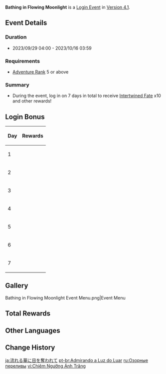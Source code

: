 {{Event
|name              = Bathing in Flowing Moonlight
|image             = Bathing in Flowing Moonlight.png
|type              = In-Game
|group             = Login
|time_known        = yes
|time_start        = 2023-09-29 04:00:00
|time_end          = 2023-10-16 03:59:59
|link              = https://www.hoyolab.com/article/21872779
}}
'''Bathing in Flowing Moonlight''' is a [[Login Event]] in [[Version 4.1]].

==Event Details==
===Duration===
* 2023/09/29 04:00 - 2023/10/16 03:59

===Requirements===
* [[Adventure Rank]] 5 or above

===Summary===
* During the event, log in on 7 days in total to receive [[Intertwined Fate]] x10 and other rewards!

==Login Bonus==
{| class="wikitable tdc1 tdl2"
!Day
!Rewards
|-
|1
|{{Card|Intertwined Fate|1}}
|-
|2
|{{Card|Mora|80,000}}
|-
|3
|{{Card|Intertwined Fate|2}}
|-
|4
|{{Card|Mystic Enhancement Ore|18}}
|-
|5
|{{Card|Intertwined Fate|2}}
|-
|6
|{{Card|Hero's Wit|8}}
|-
|7
|{{Card|Intertwined Fate|5}}
|}

==Gallery==
<gallery>
Bathing in Flowing Moonlight Event Menu.png|Event Menu
</gallery>

==Total Rewards==
{{Event Rewards
|Intertwined Fate       = 10
|Mora                   = 80,000
|Mystic Enhancement Ore = 18
|Hero's Wit             = 8
|sort = Intertwined Fate,Mora,Mystic Enhancement Ore,Hero's Wit
}}

==Other Languages==
{{Other Languages
|en      = Bathing in Flowing Moonlight
|zhs     = 欢赏流华
|zhs_rm  = Huānshǎng Liúhuá
|zht     = 歡賞流華
|zht_rm  = Huānshǎng Liúhuá
|zh_tl   = 
|ja      = 流れる華に目を奪われて
|ja_rm   = Nagareru Ka ni Me wo Ubawarete{{Assumed}}
|ja_tl   = 
|ko      = 흐르는 달빛의 선물
|ko_rm   = Heureuneun Dalbit-ui Seonmul
|ko_tl   = Gift of Flowing Moonlight
|es      = Lunación embelesadora
|es_tl   = Captivating {{wt|Lunation}} 
|fr      = Réflectance lunaire
|fr_tl   = Lunar Reflectance
|ru      = Озорные переливы
|ru_tl   = Mischievous Overflow
|th      = ดื่มด่ำความรุ่งโรจน์
|th_rm   = 
|th_tl   = 
|vi      = Chiêm Ngưỡng Ánh Trăng
|vi_tl   = 
|de      = Entzückendes Mondlicht
|de_tl   = Delightful Moonlight
|id      = Mengagumi Pesona Rembulan
|id_tl   = Admiring the Beauty of Moonlight
|pt      = Admirando a Luz do Luar
|pt_tl   = 
|tr      = Ay Işığının Altında
|tr_tl   = 
|it      = Contemplazione lunare
|it_tl   = 
}}

==Change History==
{{Change History|4.1}}

[[ja:流れる華に目を奪われて]]
[[pt-br:Admirando a Luz do Luar]]
[[ru:Озорные переливы]]
[[vi:Chiêm Ngưỡng Ánh Trăng]]